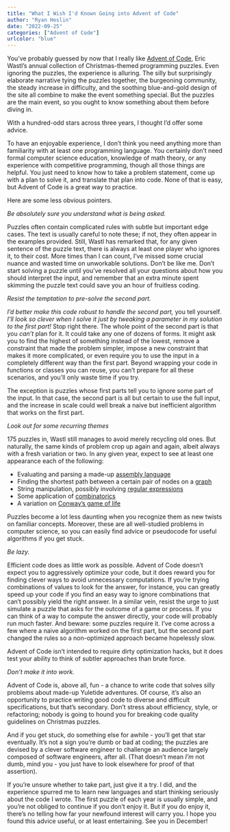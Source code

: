 ```yaml
---
title: "What I Wish I'd Known Going into Advent of Code"
author: "Ryan Heslin"
date: "2022-09-25"
categories: ["Advent of Code"]
urlcolor: "blue"
---
```


You've probably guessed by now that I really like [Advent of Code](https://adventofcode.com/),
Eric Wastl's annual collection of Christmas-themed programming puzzles. Even
ignoring the puzzles, the experience is alluring. The silly
but surprisingly elaborate narrative tying the puzzles together, the burgeoning
community, the steady increase in difficulty, and the soothing blue-and-gold design
of the site all combine to make the event something special.
But the puzzles are the main event, so you ought to know something about them
before diving in.

With a hundred-odd stars across three years, I thought I'd
offer some advice.

To have an enjoyable experience, I don't think you need anything more than
familiarity with at least one programming language. You certainly don't need
formal computer science education, knowledge of math theory, or any experience
with competitive programming, though all those things are helpful. You just need
to know how to take a problem statement, come up with a plan to solve
it, and translate that plan into code. None of that is easy, but Advent of
Code is a great way to practice.

Here are some less obvious pointers.

_Be absolutely sure you understand what is being asked._

Puzzles often
contain complicated rules with subtle but important edge cases. The text
is usually careful to note these; if not, they often appear in the examples
provided. Still, Wastl has remarked that, for any given sentence of the puzzle text, there is always at least one player
who ignores it, to their cost. More times than I can count, I've missed some
crucial nuance and wasted
time on unworkable solutions. Don't be like
me. Don't start solving a puzzle until you've resolved all your questions about
how you should interpret the input, and remember that an extra minute spent skimming the puzzle text
could save you an hour of fruitless coding.

_Resist the temptation to pre-solve the second part._

_I'd better make this code robust to handle the second part,_ you tell yourself.
_I'll look so clever when I solve it just by tweaking a parameter in my solution
to the first part!_
Stop right there. The whole point of the second part is that you _can't_ plan for it.
It could take any one of dozens of forms. It might ask you to find the highest of something
instead of the lowest, remove a constraint that made the problem simpler,
impose a new constraint that makes it more complicated,
or even require you to use the input in a completely different way than the first part. Beyond wrapping
your code in functions or classes you can reuse, you can't prepare for all
these scenarios, and you'll only waste time if you try.

The exception is puzzles whose first parts tell you to ignore some part of the input.
In that case, the second part is all but certain to use the full input, and the increase
in scale could well break a naive but inefficient algorithm that works on the
first part.

_Look out for some recurring themes_

175 puzzles in, Wastl still manages to avoid merely recycling old ones.
But naturally, the same kinds of problem crop up again and again, albeit always
with a fresh variation or two. In any given year, expect to see at least one appearance each of the following:

* Evaluating and parsing a made-up [assembly language](https://en.wikipedia.org/wiki/Assembly_language)
* Finding the shortest path between a certain pair of nodes on a [graph](https://en.wikipedia.org/wiki/Graph_(discrete_mathematics))
* String manipulation, possibly involving [regular expressions](https://en.wikipedia.org/wiki/Regular_expression)
* Some application of [combinatorics](https://en.wikipedia.org/wiki/Combinatorics)
* A variation on [Conway's game of life](https://en.wikipedia.org/wiki/Conway%27s_Game_of_Life)

Puzzles become a lot less daunting when you recognize them as new twists on familiar
concepts.
Moreover, these are all well-studied problems in computer science, so you
can easily find advice or pseudocode for useful algorithms if you get stuck.

_Be lazy._

Efficient code does as little work as possible. Advent of Code doesn't expect
you to aggressively optimize your code, but it does reward you for finding clever
ways to avoid unnecessary computations. If you're trying combinations of
values to look for the answer, for instance, you can greatly speed up
your code if you find an easy way to ignore combinations that can't possibly
yield the right answer. In a similar vein, resist the urge to just simulate a puzzle that asks for the outcome
of a game or process. If you can think of a way to compute the answer directly,
your code will probably run much faster. And beware: some puzzles require it.
I've come across a few where a naive algorithm worked on the first part,
but the second part changed the rules so a non-optimized approach became
hopelessly slow.

Advent of Code isn't intended to require dirty optimization hacks, but it
does test your ability to think of subtler approaches than brute force.

_Don't make it into work._

Advent of Code is, above all, fun - a chance to write code that solves
silly problems about made-up Yuletide adventures. Of course, it's also an
opportunity to practice writing good code to diverse and difficult specifications, but that's
secondary. Don't stress about efficiency, style, or refactoring; nobody is
going to hound you for breaking code quality guidelines on Christmas puzzles.

And if you get stuck, do something else for awhile - you'll get that star
eventually. It's not a sign you're dumb or bad at coding; the puzzles are devised
by a clever software engineer to challenge an audience largely composed
of software engineers, after all. (That doesn't mean _I'm_ not dumb, mind you -
you just have to look elsewhere for proof of that assertion).

If you're unsure whether to take part, just give it a try. I did, and the
experience spurred me to learn new languages and start thinking seriously about the
code I wrote. The first puzzle
of each year is usually simple, and you're not obliged to continue if
you don't enjoy it. But if you do enjoy it, there's no telling how far your newfound
interest will carry you.
I hope you found this advice useful, or at least entertaining. See you in
December!
